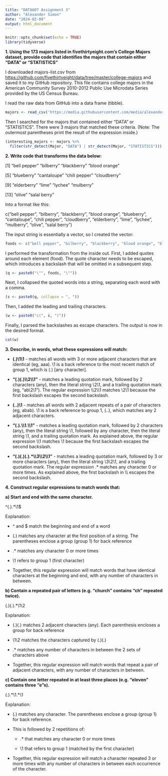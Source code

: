 ```yaml
---
title: "DATA607 Assignment 3"
author: "Alexander Simon"
date: "2024-02-09"
output: html_document
---
```


```r
knitr::opts_chunk$set(echo = TRUE)
library(tidyverse)
```

**1. Using the 173 majors listed in fivethirtyeight.com’s College Majors dataset, provide code that identifies the majors that contain either "DATA" or "STATISTICS"**

I downloaded majors-list.csv from <https://github.com/fivethirtyeight/data/tree/master/college-majors> and saved it to my GitHub repository. This file contains college majors in the American Community Survey 2010-2012 Public Use Microdata Series provided by the US Census Bureau.

I read the raw data from GitHub into a data frame (tibble).

```r
majors <- read_csv('https://media.githubusercontent.com/media/alexandersimon1/Data607/main/Assignment3/majors-list.csv')
```

Then I searched for the majors that contained either "DATA" or "STATISTICS". There were 3 majors that matched these criteria. (Note: The outermost parentheses print the result of the expression inside.)

```r
(interesting_majors <- majors %>%
  filter(str_detect(Major, "DATA") | str_detect(Major, "STATISTICS")))
```

**2. Write code that transforms the data below:**

[1] "bell pepper" "bilberry" "blackberry" "blood orange"

[5] "blueberry" "cantaloupe" "chili pepper" "cloudberry"

[9] "elderberry" "lime" "lychee" "mulberry"

[13] "olive" "salal berry"

Into a format like this:

c("bell pepper", "bilberry", "blackberry", "blood orange", "blueberry", "cantaloupe", "chili pepper", "cloudberry", "elderberry", "lime", "lychee", "mulberry", "olive", "salal berry")

The input string is essentially a vector, so I created the vector:

```r
foods <- c("bell pepper", "bilberry", "blackberry", "blood orange", "blueberry", "cantaloupe", "chili pepper", "cloudberry", "elderberry", "lime", "lychee", "mulberry", "olive", "salal berry")
```

I performed the transformation from the inside out. First, I added quotes around each element (food). The quote character needs to be escaped, which introduces a backslash that will be omitted in a subsequent step.

```r
(q <- paste0("\"", foods, "\""))
```

Next, I collapsed the quoted words into a string, separating each word with a comma.

```r
(s <- paste0(q, collapse = ", "))
```

Then, I added the leading and trailing characters.

```r
(w <- paste0("c(", s, ")"))
```

Finally, I parsed the backslashes as escape characters. The output is now in the desired format.

```r
cat(w)
```

**3. Describe, in words, what these expressions will match:**

-   **(.)\\1\\1** - matches all words with 3 or more adjacent characters that are identical (eg, aaa). \\1 is a back reference to the most recent match of group 1, which is (.) [any character].

-   **"(.)(.)\\\\2\\\\1"** - matches a leading quotation mark, followed by 2 characters (any), then the literal string \\2\\1, and a trailing quotation mark (eg, "ab\\2\\1"). The regular expression \\\\2\\\\1 matches \\2\\1 because the first backslash escapes the second backslash.

-   **(..)\\1** - matches all words with 2 adjacent repeats of a pair of characters (eg, abab). \\1 is a back reference to group 1, (..), which matches any 2 adjacent characters.

-   **"(.).\\\\1.\\\\1"** - matches a leading quotation mark, followed by 2 characters (any), then the literal string \\1, followed by any character, then the literal string \\1, and a trailing quotation mark. As explained above, the regular expression \\\\1 matches \\1 because the first backslash escapes the second backslash.

-   **"(.)(.)(.).\*\\\\3\\\\2\\\\1"** - matches a leading quotation mark, followed by 3 or more characters (any), then the literal string \\3\\2\\1, and a trailing quotation mark. The regular expression .\* matches any character 0 or more times. As explained above, the first backslash in \\\\ escapes the second backslash.

**4. Construct regular expressions to match words that:**

**a) Start and end with the same character.**

<div>

\^(.).\*\\1\$

</div>

Explanation:

-   \^ and \$ match the beginning and end of a word

-   (.) matches any character at the first position of a string. The parentheses enclose a group (group 1) for back reference

-   .\* matches any character 0 or more times

-   \\1 refers to group 1 (first character)

-   Together, this regular expression will match words that have identical characters at the beginning and end, with any number of characters in between.

**b) Contain a repeated pair of letters (e.g. "church" contains "ch" repeated twice).**

<div>

(.)(.).\*\\1\\2

</div>

Explanation:

-   (.)(.) matches 2 adjacent characters (any). Each parenthesis encloses a group for back reference

-   \\1\\2 matches the characters captured by (.)(.)

-   .\* matches any number of characters in between the 2 sets of characters above

-   Together, this regular expression will match words that repeat a pair of adjacent characters, with any number of characters in between.

**c) Contain one letter repeated in at least three places (e.g. "eleven" contains three "e"s).**

<div>

(.).\*\\1.\*\\1

</div>

Explanation:

-   (.) matches any character. The parentheses enclose a group (group 1) for back reference.

-   This is followed by 2 repetitions of:

    -   .\* that matches any character 0 or more times

    -   \\1 that refers to group 1 (matched by the first character)

-   Together, this regular expression will match a character repeated 3 or more times with any number of characters in between each occurrence of the character.
